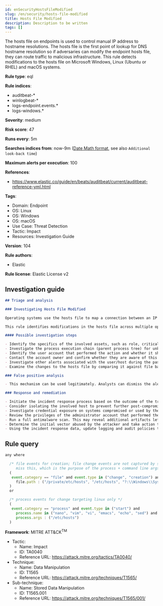 ```yaml
---
id: enSecurityHostsFileModified
slug: /en/security/hosts-file-modified
title: Hosts File Modified
description: Description to be written
tags: []
---
```


<div id="hosts-file-modified"></div>

The hosts file on endpoints is used to control manual IP address to hostname resolutions. The hosts file is the first point of lookup for DNS hostname resolution so if adversaries can modify the endpoint hosts file, they can route traffic to malicious infrastructure. This rule detects modifications to the hosts file on Microsoft Windows, Linux (Ubuntu or RHEL) and macOS systems.

**Rule type**: eql

**Rule indices**: 

* auditbeat-*
* winlogbeat-*
* logs-endpoint.events.*
* logs-windows.*

**Severity**: medium

**Risk score**: 47

**Runs every**: 5m

**Searches indices from**: now-9m ([Date Math format](((ref))/common-options.html#date-math), see also <DocLink id="enSecurityRulesUiCreate" section="set-the-rules-schedule">`Additional look-back time`</DocLink>)

**Maximum alerts per execution**: 100

**References**: 

* https://www.elastic.co/guide/en/beats/auditbeat/current/auditbeat-reference-yml.html

**Tags**: 

* Domain: Endpoint
* OS: Linux
* OS: Windows
* OS: macOS
* Use Case: Threat Detection
* Tactic: Impact
* Resources: Investigation Guide

**Version**: 104

**Rule authors**: 

* Elastic

**Rule license**: Elastic License v2

## Investigation guide

```markdown
## Triage and analysis

### Investigating Hosts File Modified

Operating systems use the hosts file to map a connection between an IP address and domain names before going to domain name servers. Attackers can abuse this mechanism to route traffic to malicious infrastructure or disrupt security that depends on server communications. For example, Russian threat actors modified this file on a domain controller to redirect Duo MFA calls to localhost instead of the Duo server, which prevented the MFA service from contacting its server to validate MFA login. This effectively disabled MFA for active domain accounts because the default policy of Duo for Windows is to "Fail open" if the MFA server is unreachable. This can happen in any MFA implementation and is not exclusive to Duo. Find more details in this [CISA Alert](https://www.cisa.gov/uscert/ncas/alerts/aa22-074a).

This rule identifies modifications in the hosts file across multiple operating systems using process creation events for Linux and file events in Windows and macOS.

#### Possible investigation steps

- Identify the specifics of the involved assets, such as role, criticality, and associated users.
- Investigate the process execution chain (parent process tree) for unknown processes. Examine their executable files for prevalence, whether they are located in expected locations, and if they are signed with valid digital signatures.
- Identify the user account that performed the action and whether it should perform this kind of action.
- Contact the account owner and confirm whether they are aware of this activity.
- Investigate other alerts associated with the user/host during the past 48 hours.
- Examine the changes to the hosts file by comparing it against file backups, volume shadow copies, and other restoration mechanisms.

### False positive analysis

- This mechanism can be used legitimately. Analysts can dismiss the alert if the administrator is aware of the activity and the configuration was justified.

### Response and remediation

- Initiate the incident response process based on the outcome of the triage.
- Consider isolating the involved host to prevent further post-compromise behavior.
- Investigate credential exposure on systems compromised or used by the attacker to ensure all compromised accounts are identified. Reset passwords for these accounts and other potentially compromised credentials, such as email, business systems, and web services.
- Review the privileges of the administrator account that performed the action.
- Run a full antimalware scan. This may reveal additional artifacts left in the system, persistence mechanisms, and malware components.
- Determine the initial vector abused by the attacker and take action to prevent reinfection through the same vector.
- Using the incident response data, update logging and audit policies to improve the mean time to detect (MTTD) and the mean time to respond (MTTR).
```

## Rule query

```js
any where

  /* file events for creation; file change events are not captured by some of the included sources for linux and so may
     miss this, which is the purpose of the process + command line args logic below */
  (
   event.category == "file" and event.type in ("change", "creation") and
     file.path : ("/private/etc/hosts", "/etc/hosts", "?:\\Windows\\System32\\drivers\\etc\\hosts")
  )
  or

  /* process events for change targeting linux only */
  (
   event.category == "process" and event.type in ("start") and
     process.name in ("nano", "vim", "vi", "emacs", "echo", "sed") and
     process.args : ("/etc/hosts")
  )

```

**Framework**: MITRE ATT&CK<sup>TM</sup>

* Tactic:
    * Name: Impact
    * ID: TA0040
    * Reference URL: https://attack.mitre.org/tactics/TA0040/
* Technique:
    * Name: Data Manipulation
    * ID: T1565
    * Reference URL: https://attack.mitre.org/techniques/T1565/
* Sub-technique:
    * Name: Stored Data Manipulation
    * ID: T1565.001
    * Reference URL: https://attack.mitre.org/techniques/T1565/001/

